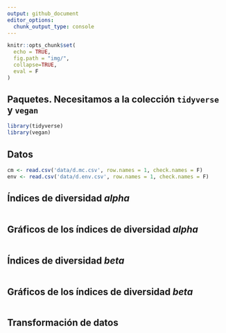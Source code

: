```yaml
---
output: github_document
editor_options: 
  chunk_output_type: console
---
```


```r
knitr::opts_chunk$set(
  echo = TRUE,
  fig.path = "img/",
  collapse=TRUE,
  eval = F
)
```

## Paquetes. Necesitamos a la colección `tidyverse` y `vegan`

```r
library(tidyverse)
library(vegan)
```

## Datos

```r
cm <- read.csv('data/d.mc.csv', row.names = 1, check.names = F)
env <- read.csv('data/d.env.csv', row.names = 1, check.names = F)
```


## Índices de diversidad *alpha*

```r

```

## Gráficos de los índices de diversidad *alpha*

```r

```


## Índices de diversidad *beta*

```r

```


## Gráficos de los índices de diversidad *beta*

```r

```



## Transformación de datos

